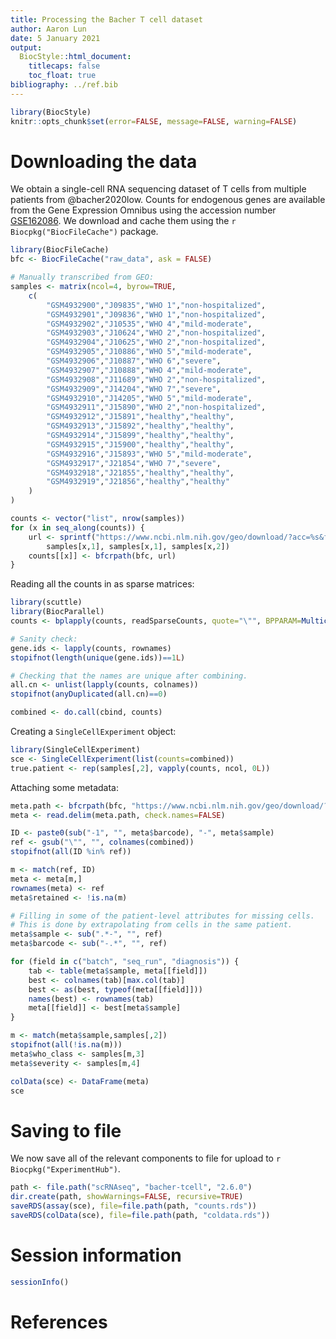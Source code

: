 ```yaml
---
title: Processing the Bacher T cell dataset
author: Aaron Lun
date: 5 January 2021
output:
  BiocStyle::html_document:
    titlecaps: false
    toc_float: true
bibliography: ../ref.bib
---
```


```r
library(BiocStyle)
knitr::opts_chunk$set(error=FALSE, message=FALSE, warning=FALSE)
```

# Downloading the data

We obtain a single-cell RNA sequencing dataset of T cells from multiple patients from @bacher2020low.
Counts for endogenous genes are available from the Gene Expression Omnibus
using the accession number [GSE162086](https://www.ncbi.nlm.nih.gov/geo/query/acc.cgi?acc=GSE162086).
We download and cache them using the `r Biocpkg("BiocFileCache")` package.

```r
library(BiocFileCache)
bfc <- BiocFileCache("raw_data", ask = FALSE)

# Manually transcribed from GEO:
samples <- matrix(ncol=4, byrow=TRUE, 
    c(
        "GSM4932900","J09835","WHO 1","non-hospitalized",
        "GSM4932901","J09836","WHO 1","non-hospitalized",
        "GSM4932902","J10535","WHO 4","mild-moderate",
        "GSM4932903","J10624","WHO 2","non-hospitalized",
        "GSM4932904","J10625","WHO 2","non-hospitalized",
        "GSM4932905","J10886","WHO 5","mild-moderate",
        "GSM4932906","J10887","WHO 6","severe",
        "GSM4932907","J10888","WHO 4","mild-moderate",
        "GSM4932908","J11689","WHO 2","non-hospitalized",
        "GSM4932909","J14204","WHO 7","severe",
        "GSM4932910","J14205","WHO 5","mild-moderate",
        "GSM4932911","J15890","WHO 2","non-hospitalized",
        "GSM4932912","J15891","healthy","healthy",
        "GSM4932913","J15892","healthy","healthy",
        "GSM4932914","J15899","healthy","healthy",
        "GSM4932915","J15900","healthy","healthy",
        "GSM4932916","J15893","WHO 5","mild-moderate",
        "GSM4932917","J21854","WHO 7","severe",
        "GSM4932918","J21855","healthy","healthy",
        "GSM4932919","J21856","healthy","healthy"
    )
)

counts <- vector("list", nrow(samples))
for (x in seq_along(counts)) {
    url <- sprintf("https://www.ncbi.nlm.nih.gov/geo/download/?acc=%s&format=file&file=%s%%5F%s%%5Fcounts%%2Etsv%%2Egz", 
        samples[x,1], samples[x,1], samples[x,2])
    counts[[x]] <- bfcrpath(bfc, url) 
}
```

Reading all the counts in as sparse matrices:

```r
library(scuttle)
library(BiocParallel)
counts <- bplapply(counts, readSparseCounts, quote="\"", BPPARAM=MulticoreParam())

# Sanity check:
gene.ids <- lapply(counts, rownames)
stopifnot(length(unique(gene.ids))==1L)

# Checking that the names are unique after combining.
all.cn <- unlist(lapply(counts, colnames))
stopifnot(anyDuplicated(all.cn)==0)

combined <- do.call(cbind, counts)
```

Creating a `SingleCellExperiment` object:

```r
library(SingleCellExperiment)
sce <- SingleCellExperiment(list(counts=combined))
true.patient <- rep(samples[,2], vapply(counts, ncol, 0L))
```

Attaching some metadata:

```r
meta.path <- bfcrpath(bfc, "https://www.ncbi.nlm.nih.gov/geo/download/?acc=GSE162086&format=file&file=GSE162086%5Fseurat%5Fmetadata%2Etsv%2Egz")
meta <- read.delim(meta.path, check.names=FALSE)

ID <- paste0(sub("-1", "", meta$barcode), "-", meta$sample)
ref <- gsub("\"", "", colnames(combined))
stopifnot(all(ID %in% ref))

m <- match(ref, ID)
meta <- meta[m,]
rownames(meta) <- ref
meta$retained <- !is.na(m)

# Filling in some of the patient-level attributes for missing cells.
# This is done by extrapolating from cells in the same patient. 
meta$sample <- sub(".*-", "", ref)
meta$barcode <- sub("-.*", "", ref)

for (field in c("batch", "seq_run", "diagnosis")) {
    tab <- table(meta$sample, meta[[field]])
    best <- colnames(tab)[max.col(tab)]
    best <- as(best, typeof(meta[[field]]))
    names(best) <- rownames(tab)
    meta[[field]] <- best[meta$sample]
}

m <- match(meta$sample,samples[,2])
stopifnot(all(!is.na(m)))
meta$who_class <- samples[m,3]
meta$severity <- samples[m,4]

colData(sce) <- DataFrame(meta)
sce
```

# Saving to file 

We now save all of the relevant components to file for upload to `r Biocpkg("ExperimentHub")`.

```r
path <- file.path("scRNAseq", "bacher-tcell", "2.6.0")
dir.create(path, showWarnings=FALSE, recursive=TRUE)
saveRDS(assay(sce), file=file.path(path, "counts.rds"))
saveRDS(colData(sce), file=file.path(path, "coldata.rds"))
```

# Session information

```r
sessionInfo()
```

# References
